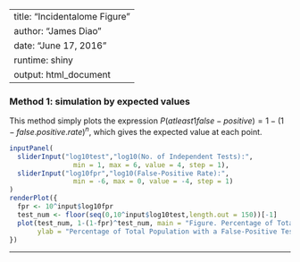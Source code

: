 
---
title: "Incidentalome Figure"
author: "James Diao"
date: "June 17, 2016"
runtime: shiny
output: html_document
---

### Method 1: simulation by expected values
This method simply plots the expression $P(at least 1 false-positive) = 1-(1-false.positive.rate)^n$, which gives the expected value at each point.

```r
inputPanel(
  sliderInput("log10test","log10(No. of Independent Tests):",
                min = 1, max = 6, value = 4, step = 1),
  sliderInput("log10fpr","log10(False-Positive Rate):",
                min = -6, max = 0, value = -4, step = 1)
)
renderPlot({
  fpr <- 10^input$log10fpr
  test_num <- floor(seq(0,10^input$log10test,length.out = 150))[-1]
  plot(test_num, 1-(1-fpr)^test_num, main = "Figure. Percentage of Total Population with a False-Positive Test Result", 
       ylab = "Percentage of Total Population with a False-Positive Test Result", xlab = "No. of Independent Tests")
})
```

------





